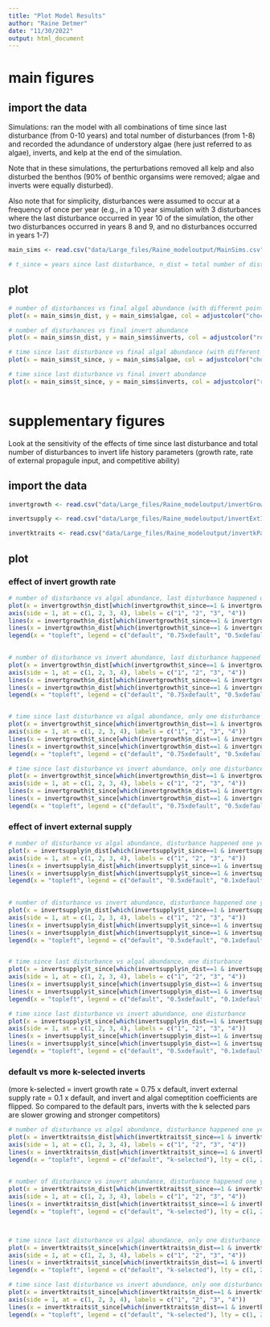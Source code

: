 ```yaml
---
title: "Plot Model Results"
author: "Raine Detmer"
date: "11/30/2022"
output: html_document
---
```


# main figures

## import the data

Simulations: ran the model with all combinations of time since last disturbance (from 0-10 years) and total number of disturbances (from 1-8) and recorded the adundance of understory algae (here just referred to as algae), inverts, and kelp at the end of the simulation. 

Note that in these simulations, the perturbations removed all kelp and also disturbed the benthos (90% of benthic organsims were removed; algae and inverts were equally disturbed). 

Also note that for simplicity, disturbances were assumed to occur at a frequency of once per year (e.g., in a 10 year simulation with 3 disturbances where the last disturbance occurred in year 10 of the simulation, the other two disturbances occurred in years 8 and 9, and no disturbances occurred in years 1-7)

```r

main_sims <- read.csv("data/Large_files/Raine_modeloutput/MainSims.csv")

# t_since = years since last disturbance, n_dist = total number of disturbances in simulation, inverts = invert abundance (fractional cover) at end of simulation, algae = algal abundance (fraction cover) at end of simulation, kelp = kelp abundance (fraction of carrying capacity) at end of simulation

```

## plot

```r
# number of disturbances vs final algal abundance (with different points for the different numbers of disturbances)
plot(x = main_sims$n_dist, y = main_sims$algae, col = adjustcolor("chocolate1", alpha.f = 0.5), pch = 16, ylim = c(0, 1), xlab = "Number of disturbances", ylab = "Algal abundance")

# number of disturbances vs final invert abundance
plot(x = main_sims$n_dist, y = main_sims$inverts, col = adjustcolor("royalblue1", alpha.f = 0.5), pch = 16, ylim = c(0,1), xlab = "Number of disturbances", ylab = "Invert abundance")

# time since last disturbance vs final algal abundance (with different points for the different values of time since last disturbance)
plot(x = main_sims$t_since, y = main_sims$algae, col = adjustcolor("chocolate1", alpha.f = 0.5), pch = 16, ylim = c(0, 1), xlab = "Time since last disturbance (years)", ylab = "Algal abundance")

# time since last disturbance vs final invert abundance
plot(x = main_sims$t_since, y = main_sims$inverts, col = adjustcolor("royalblue1", alpha.f = 0.5), pch = 16, ylim = c(0,1), xlab = "Time since last disturbance (years)", ylab = "Invert abundance")



```


# supplementary figures

Look at the sensitivity of the effects of time since last disturbance and total number of disturbances to invert life history parameters (growth rate, rate of external propagule input, and competitive ability)

## import the data

```r
invertgrowth <- read.csv("data/Large_files/Raine_modeloutput/invertGrowthSims.csv")# t_since = years since last disturbance, n_dist = total number of disturbances in simulation, inverts = invert abundance (fractional cover) at end of simulation, algae = algal abundance (fraction cover) at end of simulation, invert_growth = column indicating the value used for the invert growth rate (default, 0.75 x default, and 0.5 x default)

invertsupply <- read.csv("data/Large_files/Raine_modeloutput/invertExtInputSims.csv")# columns same as for invertgrowth, except last column is now invert_ext and indicates the value used for the invert external supply rate (default, 0.5x default, and 0.1x default). Note invert growth rate is at its default value

invertktraits <- read.csv("data/Large_files/Raine_modeloutput/invertkPars.csv")# columns are the same as for invertgrowth and invertsupply except last column is now invert_k and indicates whether the invert life history parameters were at their default values or changed to make inverts more k-selected (invert_k = kpars means growth rate = 0.75x default, external supply = 0.1 x default, and competition coefficients flipped so inverts are now stronger competitors than algae)


```


## plot

### effect of invert growth rate
```r
# number of disturbance vs algal abundance, last disturbance happened one year ago
plot(x = invertgrowth$n_dist[which(invertgrowth$t_since==1 & invertgrowth$invert_growth=="default")], y = invertgrowth$algae[which(invertgrowth$t_since==1 & invertgrowth$invert_growth=="default")], type = "o", ylim = c(0, 1), col = "chocolate1", xlab = "Number of disturbances", ylab = "Algal abundance", xaxt = "n", las = 1, pch = 16)
axis(side = 1, at = c(1, 2, 3, 4), labels = c("1", "2", "3", "4"))
lines(x = invertgrowth$n_dist[which(invertgrowth$t_since==1 & invertgrowth$invert_growth=="0.75xdefault")], y = invertgrowth$algae[which(invertgrowth$t_since==1 & invertgrowth$invert_growth=="0.75xdefault")], type = "o", lty = 2, col= "chocolate1", pch = 16)
lines(x = invertgrowth$n_dist[which(invertgrowth$t_since==1 & invertgrowth$invert_growth=="0.5xdefault")], y = invertgrowth$algae[which(invertgrowth$t_since==1 & invertgrowth$invert_growth=="0.5xdefault")], type = "o", lty = 3, col= "chocolate1", pch = 16)
legend(x = "topleft", legend = c("default", "0.75xdefault", "0.5xdefault"), lty = c(1, 2, 3), title = "Invert growth rate")

                        
# number of disturbance vs invert abundance, last disturbance happened one year ago
plot(x = invertgrowth$n_dist[which(invertgrowth$t_since==1 & invertgrowth$invert_growth=="default")], y = invertgrowth$inverts[which(invertgrowth$t_since==1 & invertgrowth$invert_growth=="default")], type = "o", ylim = c(0, 1), col = "royalblue1", xlab = "Number of disturbances", ylab = "Invert abundance", xaxt = "n", las = 1, pch = 16)
axis(side = 1, at = c(1, 2, 3, 4), labels = c("1", "2", "3", "4"))
lines(x = invertgrowth$n_dist[which(invertgrowth$t_since==1 & invertgrowth$invert_growth=="0.75xdefault")], y = invertgrowth$inverts[which(invertgrowth$t_since==1 & invertgrowth$invert_growth=="0.75xdefault")], type = "o", lty = 2, col= "royalblue1", pch = 16)
lines(x = invertgrowth$n_dist[which(invertgrowth$t_since==1 & invertgrowth$invert_growth=="0.5xdefault")], y = invertgrowth$inverts[which(invertgrowth$t_since==1 & invertgrowth$invert_growth=="0.5xdefault")], type = "o", lty = 3, col= "royalblue1", pch = 16)
legend(x = "topleft", legend = c("default", "0.75xdefault", "0.5xdefault"), lty = c(1, 2, 3), title = "Invert growth rate")


# time since last disturbance vs algal abundance, only one disturbance happened
plot(x = invertgrowth$t_since[which(invertgrowth$n_dist==1 & invertgrowth$invert_growth=="default")], y = invertgrowth$algae[which(invertgrowth$n_dist==1 & invertgrowth$invert_growth=="default")], type = "o", ylim = c(0, 1), col = "chocolate1", xlab = "Time since last disturbance (years)", ylab = "Algal abundance", xaxt = "n", las = 1, pch = 16)
axis(side = 1, at = c(1, 2, 3, 4), labels = c("1", "2", "3", "4"))
lines(x = invertgrowth$t_since[which(invertgrowth$n_dist==1 & invertgrowth$invert_growth=="0.75xdefault")], y = invertgrowth$algae[which(invertgrowth$n_dist==1 & invertgrowth$invert_growth=="0.75xdefault")], type = "o", lty = 2, col= "chocolate1", pch = 16)
lines(x = invertgrowth$t_since[which(invertgrowth$n_dist==1 & invertgrowth$invert_growth=="0.5xdefault")], y = invertgrowth$algae[which(invertgrowth$n_dist==1 & invertgrowth$invert_growth=="0.5xdefault")], type = "o", lty = 3, col= "chocolate1", pch = 16)
legend(x = "topleft", legend = c("default", "0.75xdefault", "0.5xdefault"), lty = c(1, 2, 3), title = "Invert growth rate")

# time since last disturbance vs invert abundance, only one disturbance happened
plot(x = invertgrowth$t_since[which(invertgrowth$n_dist==1 & invertgrowth$invert_growth=="default")], y = invertgrowth$inverts[which(invertgrowth$n_dist==1 & invertgrowth$invert_growth=="default")], type = "o", ylim = c(0, 1), col = "royalblue1", xlab = "Time since last disturbance (years)", ylab = "Invert abundance", xaxt = "n", las = 1, pch = 16)
axis(side = 1, at = c(1, 2, 3, 4), labels = c("1", "2", "3", "4"))
lines(x = invertgrowth$t_since[which(invertgrowth$n_dist==1 & invertgrowth$invert_growth=="0.75xdefault")], y = invertgrowth$inverts[which(invertgrowth$n_dist==1 & invertgrowth$invert_growth=="0.75xdefault")], type = "o", lty = 2, col= "royalblue1", pch = 16)
lines(x = invertgrowth$t_since[which(invertgrowth$n_dist==1 & invertgrowth$invert_growth=="0.5xdefault")], y = invertgrowth$inverts[which(invertgrowth$n_dist==1 & invertgrowth$invert_growth=="0.5xdefault")], type = "o", lty = 3, col= "royalblue1", pch = 16)
legend(x = "topleft", legend = c("default", "0.75xdefault", "0.5xdefault"), lty = c(1, 2, 3), title = "Invert growth rate")


```


### effect of invert external supply

```r
# number of disturbance vs algal abundance, disturbance happened one year ago
plot(x = invertsupply$n_dist[which(invertsupply$t_since==1 & invertsupply$invert_ext=="default")], y = invertsupply$algae[which(invertsupply$t_since==1 & invertsupply$invert_ext=="default")], type = "o", ylim = c(0, 1), col = "chocolate1", xlab = "Number of disturbances", ylab = "Algal abundance", xaxt = "n", las = 1, pch = 16)
axis(side = 1, at = c(1, 2, 3, 4), labels = c("1", "2", "3", "4"))
lines(x = invertsupply$n_dist[which(invertsupply$t_since==1 & invertsupply$invert_ext=="0.5xdefault")], y = invertsupply$algae[which(invertsupply$t_since==1 & invertsupply$invert_ext=="0.5xdefault")], type = "o", lty = 2, col= "chocolate1", pch = 16)
lines(x = invertsupply$n_dist[which(invertsupply$t_since==1 & invertsupply$invert_ext=="0.1xdefault")], y = invertsupply$algae[which(invertsupply$t_since==1 & invertsupply$invert_ext=="0.1xdefault")], type = "o", lty = 3, col= "chocolate1", pch = 16)
legend(x = "topleft", legend = c("default", "0.5xdefault", "0.1xdefault"), lty = c(1, 2, 3), title = "Invert external input")

                        
# number of disturbance vs invert abundance, disturbance happened one year ago
plot(x = invertsupply$n_dist[which(invertsupply$t_since==1 & invertsupply$invert_ext=="default")], y = invertsupply$inverts[which(invertsupply$t_since==1 & invertsupply$invert_ext=="default")], type = "o", ylim = c(0, 1), col = "royalblue1", xlab = "Number of disturbances", ylab = "Invert abundance", xaxt = "n", las = 1, pch = 16)
axis(side = 1, at = c(1, 2, 3, 4), labels = c("1", "2", "3", "4"))
lines(x = invertsupply$n_dist[which(invertsupply$t_since==1 & invertsupply$invert_ext=="0.5xdefault")], y = invertsupply$inverts[which(invertsupply$t_since==1 & invertsupply$invert_ext=="0.5xdefault")], type = "o", lty = 2, col= "royalblue1", pch = 16)
lines(x = invertsupply$n_dist[which(invertsupply$t_since==1 & invertsupply$invert_ext=="0.1xdefault")], y = invertsupply$inverts[which(invertsupply$t_since==1 & invertsupply$invert_ext=="0.1xdefault")], type = "o", lty = 3, col= "royalblue1", pch = 16)
legend(x = "topleft", legend = c("default", "0.5xdefault", "0.1xdefault"), lty = c(1, 2, 3), title = "Invert external input")


# time since last disturbance vs algal abundance, one disturbance
plot(x = invertsupply$t_since[which(invertsupply$n_dist==1 & invertsupply$invert_ext=="default")], y = invertsupply$algae[which(invertsupply$n_dist==1 & invertsupply$invert_ext=="default")], type = "o", ylim = c(0, 1), col = "chocolate1", xlab = "Time since last disturbance (years)", ylab = "Algal abundance", xaxt = "n", las = 1, pch = 16)
axis(side = 1, at = c(1, 2, 3, 4), labels = c("1", "2", "3", "4"))
lines(x = invertsupply$t_since[which(invertsupply$n_dist==1 & invertsupply$invert_ext=="0.5xdefault")], y = invertsupply$algae[which(invertsupply$n_dist==1 & invertsupply$invert_ext=="0.5xdefault")], type = "o", lty = 2, col= "chocolate1", pch = 16)
lines(x = invertsupply$t_since[which(invertsupply$n_dist==1 & invertsupply$invert_ext=="0.1xdefault")], y = invertsupply$algae[which(invertsupply$n_dist==1 & invertsupply$invert_ext=="0.1xdefault")], type = "o", lty = 3, col= "chocolate1", pch = 16)
legend(x = "topleft", legend = c("default", "0.5xdefault", "0.1xdefault"), lty = c(1, 2, 3), title = "Invert external input")

# time since last disturbance vs invert abundance, one disturbance
plot(x = invertsupply$t_since[which(invertsupply$n_dist==1 & invertsupply$invert_ext=="default")], y = invertsupply$inverts[which(invertsupply$n_dist==1 & invertsupply$invert_ext=="default")], type = "o", ylim = c(0, 1), col = "royalblue1", xlab = "Time since last disturbance (years)", ylab = "Invert abundance", xaxt = "n", las = 1, pch = 16)
axis(side = 1, at = c(1, 2, 3, 4), labels = c("1", "2", "3", "4"))
lines(x = invertsupply$t_since[which(invertsupply$n_dist==1 & invertsupply$invert_ext=="0.5xdefault")], y = invertsupply$inverts[which(invertsupply$n_dist==1 & invertsupply$invert_ext=="0.5xdefault")], type = "o", lty = 2, col= "royalblue1", pch = 16)
lines(x = invertsupply$t_since[which(invertsupply$n_dist==1 & invertsupply$invert_ext=="0.1xdefault")], y = invertsupply$inverts[which(invertsupply$n_dist==1 & invertsupply$invert_ext=="0.1xdefault")], type = "o", lty = 3, col= "royalblue1", pch = 16)
legend(x = "topleft", legend = c("default", "0.5xdefault", "0.1xdefault"), lty = c(1, 2, 3), title = "Invert external input")


```

### default vs more k-selected inverts

(more k-selected = invert growth rate = 0.75 x default, invert external supply rate = 0.1 x default, and invert and algal comeptition coefficients are flipped. So compared to the default pars, inverts with the k selected pars are slower growing and stronger competitors)

```r
# number of disturbance vs algal abundance, disturbance happened one year ago
plot(x = invertktraits$n_dist[which(invertktraits$t_since==1 & invertktraits$invert_k=="default")], y = invertktraits$algae[which(invertktraits$t_since==1 & invertktraits$invert_k=="default")], type = "o", ylim = c(0, 1), col = "chocolate1", xlab = "Number of disturbances", ylab = "Algal abundance", xaxt = "n", las = 1, pch = 16)
axis(side = 1, at = c(1, 2, 3, 4), labels = c("1", "2", "3", "4"))
lines(x = invertktraits$n_dist[which(invertktraits$t_since==1 & invertktraits$invert_k=="kpars")], y = invertktraits$algae[which(invertktraits$t_since==1 & invertktraits$invert_k=="kpars")], type = "o", lty = 2, col= "chocolate1", pch = 16)
legend(x = "topleft", legend = c("default", "k-selected"), lty = c(1, 2), title = "Invert life history")

                        
# number of disturbance vs invert abundance, disturbance happened one year ago
plot(x = invertktraits$n_dist[which(invertktraits$t_since==1 & invertktraits$invert_k=="default")], y = invertktraits$inverts[which(invertktraits$t_since==1 & invertktraits$invert_k=="default")], type = "o", ylim = c(0, 1), col = "royalblue1", xlab = "Number of disturbances", ylab = "Invert abundance", xaxt = "n", las = 1, pch = 16)
axis(side = 1, at = c(1, 2, 3, 4), labels = c("1", "2", "3", "4"))
lines(x = invertktraits$n_dist[which(invertktraits$t_since==1 & invertktraits$invert_k=="kpars")], y = invertktraits$inverts[which(invertktraits$t_since==1 & invertktraits$invert_k=="kpars")], type = "o", lty = 2, col= "royalblue1", pch = 16)
legend(x = "topleft", legend = c("default", "k-selected"), lty = c(1, 2), title = "Invert life history")



# time since last disturbance vs algal abundance, only one disturbance happened
plot(x = invertktraits$t_since[which(invertktraits$n_dist==1 & invertktraits$invert_k=="default")], y = invertktraits$algae[which(invertktraits$n_dist==1 & invertktraits$invert_k=="default")], type = "o", ylim = c(0, 1), col = "chocolate1", xlab = "Time since last disturbance (years)", ylab = "Algal abundance", xaxt = "n", las = 1, pch = 16)
axis(side = 1, at = c(1, 2, 3, 4), labels = c("1", "2", "3", "4"))
lines(x = invertktraits$t_since[which(invertktraits$n_dist==1 & invertktraits$invert_k=="kpars")], y = invertktraits$algae[which(invertktraits$n_dist==1 & invertktraits$invert_k=="kpars")], type = "o", lty = 2, col= "chocolate1", pch = 16)
legend(x = "topleft", legend = c("default", "k-selected"), lty = c(1, 2), title = "Invert life history")

# time since last disturbance vs invert abundance, only one disturbance happened
plot(x = invertktraits$t_since[which(invertktraits$n_dist==1 & invertktraits$invert_k=="default")], y = invertktraits$inverts[which(invertktraits$n_dist==1 & invertktraits$invert_k=="default")], type = "o", ylim = c(0, 1), col = "royalblue1", xlab = "Time since last disturbance (years)", ylab = "Invert abundance", xaxt = "n", las = 1, pch = 16)
axis(side = 1, at = c(1, 2, 3, 4), labels = c("1", "2", "3", "4"))
lines(x = invertktraits$t_since[which(invertktraits$n_dist==1 & invertktraits$invert_k=="kpars")], y = invertktraits$inverts[which(invertktraits$n_dist==1 & invertktraits$invert_k=="kpars")], type = "o", lty = 2, col= "royalblue1", pch = 16)
legend(x = "topleft", legend = c("default", "k-selected"), lty = c(1, 2), title = "Invert life history")



```









